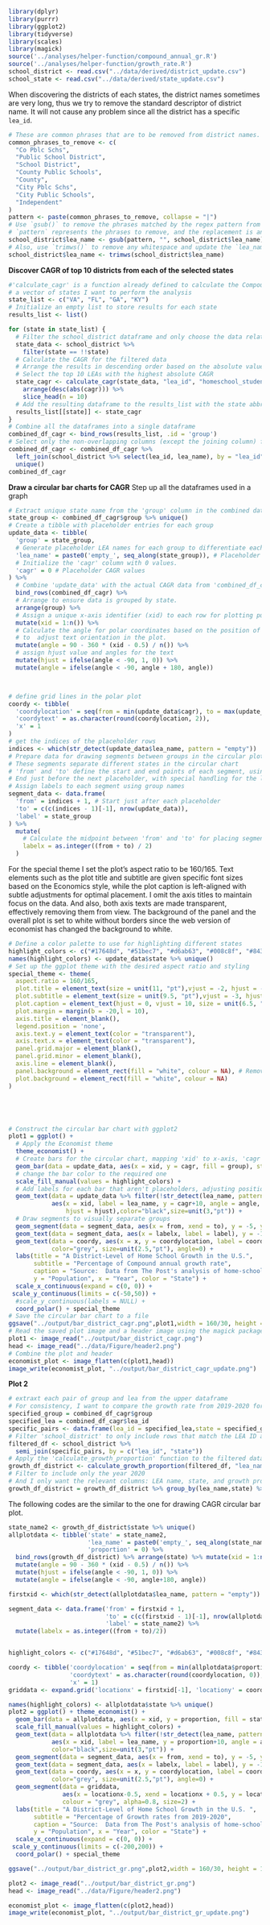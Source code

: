 
```r
library(dplyr)
library(purrr)
library(ggplot2)
library(tidyverse)
library(scales)
library(magick)
source('../analyses/helper-function/compound_annual_gr.R')
source('../analyses/helper-function/growth_rate.R')
school_district <- read.csv("../data/derived/district_update.csv")
school_state <- read.csv("../data/derived/state_update.csv")
```
When discovering the districts of each states, the district names sometimes are very long, thus we try to remove the standard descriptor of district name. It will not cause any problem since all the district has a specific `lea_id`.
```r
# These are common phrases that are to be removed from district names.
common_phrases_to_remove <- c(
  "Co Pblc Schs",
  "Public School District",
  "School District",
  "County Public Schools",
  "County",
  "City Pblc Schs",
  "City Public Schools",
  "Independent"
)
pattern <- paste(common_phrases_to_remove, collapse = "|")
# Use `gsub()` to remove the phrases matched by the regex pattern from each name.
# `pattern` represents the phrases to remove, and the replacement is an empty string "".
school_district$lea_name <- gsub(pattern, "", school_district$lea_name)
# Also, use `trimws()` to remove any whitespace and update the `lea_name`
school_district$lea_name <- trimws(school_district$lea_name)
```


**Discover CAGR of top 10 districts from each of the selected states**
```r
#'calculate_cagr' is a function already defined to calculate the Compound Annual Growth Rate (CAGR)
# a vector of states I want to perform the analysis
state_list <- c("VA", "FL", "GA", "KY")
# Initialize an empty list to store results for each state
results_list <- list()

for (state in state_list) {
  # Filter the school_district dataframe and only choose the data related to the seleted states
  state_data <- school_district %>% 
    filter(state == !!state)
  # Calculate the CAGR for the filtered data 
  # Arrange the results in descending order based on the absolute value of CAGR
  # Select the top 10 LEAs with the highest absolute CAGR
  state_cagr <- calculate_cagr(state_data, "lea_id", "homeschool_students", "year") %>%
    arrange(desc(abs(cagr))) %>%
    slice_head(n = 10)
  # Add the resulting dataframe to the results_list with the state abbreviation as the key
  results_list[[state]] <- state_cagr
}
# Combine all the dataframes into a single dataframe
combined_df_cagr <- bind_rows(results_list, .id = 'group')
# Select only the non-overlapping columns (except the joining column) from the second data frame
combined_df_cagr <- combined_df_cagr %>%
  left_join(school_district %>% select(lea_id, lea_name), by = "lea_id") %>% 
  unique() 
combined_df_cagr
```




**Draw a circular bar charts for CAGR**
Step up all the dataframes used in a graph
```r
# Extract unique state name from the 'group' column in the combined dataframe
state_group <- combined_df_cagr$group %>% unique() 
# Create a tibble with placeholder entries for each group
update_data <- tibble(
  'group' = state_group,
  # Generate placeholder LEA names for each group to differentiate each group visually in the plot
  'lea_name' = paste0('empty_', seq_along(state_group)), # Placeholder LEA names
  # Initialize the 'cagr' column with 0 values. 
  'cagr' = 0 # Placeholder CAGR values
) %>%
  # Combine 'update_data' with the actual CAGR data from 'combined_df_cagr'.
  bind_rows(combined_df_cagr) %>%
  # Arrange to ensure data is grouped by state.
  arrange(group) %>%
  # Assign a unique x-axis identifier (xid) to each row for plotting purposes.
  mutate(xid = 1:n()) %>%
  # Calculate the angle for polar coordinates based on the position of each entry. 
  # to  adjust text orientation in the plot.
  mutate(angle = 90 - 360 * (xid - 0.5) / n()) %>%
  # assign hjust value and angles for the text
  mutate(hjust = ifelse(angle < -90, 1, 0)) %>%
  mutate(angle = ifelse(angle < -90, angle + 180, angle))



# define grid lines in the polar plot
coordy <- tibble(
  'coordylocation' = seq(from = min(update_data$cagr), to = max(update_data$cagr), 10),
  'coordytext' = as.character(round(coordylocation, 2)),
  'x' = 1
)
# get the indices of the placeholder rows 
indices <- which(str_detect(update_data$lea_name, pattern = "empty"))
# Prepare data for drawing segments between groups in the circular plot
# These segments separate different states in the circular chart
# 'from' and 'to' define the start and end points of each segment, using 'firstxid' as reference
# End just before the next placeholder, with special handling for the last segment
# Assign labels to each segment using group names
segment_data <- data.frame(
  'from' = indices + 1, # Start just after each placeholder
  'to' = c(c(indices - 1)[-1], nrow(update_data)), 
  'label' = state_group 
) %>% 
  mutate(
    # Calculate the midpoint between 'from' and 'to' for placing segment labels
    labelx = as.integer((from + to) / 2)
  )

```

For the special theme I set the plot's aspect ratio to be 160/165. Text elements such as the plot title and subtitle are given specific font sizes based on the Economics style, while the plot caption is left-aligned with subtle adjustments for optimal placement. I omit the axis titles to maintain focus on the data. And also, both axis texts are made transparent, effectively removing them from view. The background of the panel and the overall plot is set to white without borders since the web version of economist has changed the background to white.
```r
# Define a color palette to use for highlighting different states
highlight_colors <- c("#17648d", "#51bec7", "#d6ab63", "#008c8f", "#843844", "#a885ac")
names(highlight_colors) <- update_data$state %>% unique()
# Set up the ggplot theme with the desired aspect ratio and styling
special_theme <- theme(
  aspect.ratio = 160/165,
  plot.title = element_text(size = unit(11, "pt"),vjust = -2, hjust = -0.30),
  plot.subtitle = element_text(size = unit(9.5, "pt"),vjust = -3, hjust = -0.15),
  plot.caption = element_text(hjust = 0, vjust = 10, size = unit(6.5, "pt"), colour = "#404040"),
  plot.margin = margin(b = -20,l = 10),
  axis.title = element_blank(),
  legend.position = 'none',
  axis.text.y = element_text(color = "transparent"),
  axis.text.x = element_text(color = "transparent"),
  panel.grid.major = element_blank(),
  panel.grid.minor = element_blank(),
  axis.line = element_blank(),
  panel.background = element_rect(fill = "white", colour = NA), # Remove border with colour = NA
  plot.background = element_rect(fill = "white", colour = NA)
)





# Construct the circular bar chart with ggplot2
plot1 = ggplot() + 
  # Apply the Economist theme
  theme_economist() +
  # Create bars for the circular chart, mapping 'xid' to x-axis, 'cagr' to y-axis, and 'group' to fill color
  geom_bar(data = update_data, aes(x = xid, y = cagr, fill = group), stat = 'identity') + 
  # change the bar color to the required one
  scale_fill_manual(values = highlight_colors) +
  # Add labels for each bar that aren't placeholders, adjusting position, rotation, and justification
  geom_text(data = update_data %>% filter(!str_detect(lea_name, pattern = "empty")), 
            aes(x = xid, label = lea_name, y = cagr+10, angle = angle, 
                hjust = hjust),color="black",size=unit(3,"pt")) + 
  # Draw segments to visually separate groups
  geom_segment(data = segment_data, aes(x = from, xend = to), y = -5, yend=-5) + 
  geom_text(data = segment_data, aes(x = labelx, label = label), y = -15,size = unit(2.5,"pt")) + 
  geom_text(data = coordy, aes(x = x, y = coordylocation, label = coordytext),
            color="grey", size=unit(2.5,"pt"), angle=0) + 
  labs(title = "A District-Level of Home School Growth in the U.S.",
       subtitle = "Percentage of Compound annual growth rate",
       caption = "Source:  Data from The Post's analysis of home-schooling enrollment across the US",
       y = "Population", x = "Year", color = "State") +
  scale_x_continuous(expand = c(0, 0)) + 
 scale_y_continuous(limits = c(-50,50)) + 
  #scale_y_continuous(labels = NULL) +
  coord_polar() + special_theme
# Save the circular bar chart to a file
ggsave("../output/bar_district_cagr.png",plot1,width = 160/30, height = 165/30,dpi = 300, units = "in")
# Read the saved plot image and a header image using the magick package
plot1 <- image_read("../output/bar_district_cagr.png")
head <- image_read("../data/Figure/header2.png")
# Combine the plot and header
economist_plot <- image_flatten(c(plot1,head))
image_write(economist_plot, "../output/bar_district_cagr_update.png")
```






**Plot 2**

```r
# extraxt each pair of group and lea from the upper dataframe
# For consistency, I want to compare the growth rate from 2019-2020 for the same district
specified_group = combined_df_cagr$group
specified_lea = combined_df_cagr$lea_id
specific_pairs <- data.frame(lea_id = specified_lea,state = specified_group)
# Filter 'school_district' to only include rows that match the LEA ID and state pairs in 'specific_pairs'
filtered_df <- school_district %>%
  semi_join(specific_pairs, by = c("lea_id", "state"))
# Apply the 'calculate_growth_proportion' function to the filtered data
growth_df_district <- calculate_growth_proportion(filtered_df, "lea_name", "year", "homeschool_students")
# Filter to include only the year 2020
# And I only want the relevant columns: LEA name, state, and growth proportion
growth_df_district = growth_df_district %>% group_by(lea_name,state) %>% filter(year == 2020)%>% select(lea_name,state,proportion)
```




The following codes are the similar to the one for drawing CAGR circular bar plot.
```r
state_name2 <- growth_df_district$state %>% unique() 
allplotdata <- tibble('state' = state_name2,
                      'lea_name' = paste0('empty_', seq_along(state_name2)),
                      'proportion' = 0) %>% 
  bind_rows(growth_df_district) %>% arrange(state) %>% mutate(xid = 1:n()) %>% 
  mutate(angle = 90 - 360 * (xid - 0.5) / n()) %>% 
  mutate(hjust = ifelse(angle < -90, 1, 0)) %>% 
  mutate(angle = ifelse(angle < -90, angle+180, angle))

firstxid <- which(str_detect(allplotdata$lea_name, pattern = "empty")) 

segment_data <- data.frame('from' = firstxid + 1,
                           'to' = c(c(firstxid - 1)[-1], nrow(allplotdata)),
                           'label' = state_name2) %>% 
  mutate(labelx = as.integer((from + to)/2))


highlight_colors <- c("#17648d", "#51bec7", "#d6ab63", "#008c8f", "#843844", "#a885ac")

coordy <- tibble('coordylocation' = seq(from = min(allplotdata$proportion), to = max(allplotdata$proportion), 30),
                 'coordytext' = as.character(round(coordylocation, 0)),
                 'x' = 1)
griddata <- expand.grid('locationx' = firstxid[-1], 'locationy' = coordy$coordylocation)

names(highlight_colors) <- allplotdata$state %>% unique()
plot2 = ggplot() + theme_economist() +
  geom_bar(data = allplotdata, aes(x = xid, y = proportion, fill = state), stat = 'identity') + 
  scale_fill_manual(values = highlight_colors) +
  geom_text(data = allplotdata %>% filter(!str_detect(lea_name, pattern = "empty")), 
            aes(x = xid, label = lea_name, y = proportion+10, angle = angle, hjust = hjust),
            color="black",size=unit(3,"pt")) + 
  geom_segment(data = segment_data, aes(x = from, xend = to), y = -5, yend=-5) + 
  geom_text(data = segment_data, aes(x = labelx, label = label), y = -15,size = unit(2.5,"pt")) + 
  geom_text(data = coordy, aes(x = x, y = coordylocation, label = coordytext),
            color="grey", size=unit(2.5,"pt"), angle=0) + 
  geom_segment(data = griddata, 
               aes(x = locationx-0.5, xend = locationx + 0.5, y = locationy, yend = locationy),
               colour = "grey", alpha=0.8, size=2) + 
  labs(title = "A District-Level of Home School Growth in the U.S. ",
       subtitle = "Percentage of Growth rates from 2019-2020",
       caption = "Source:  Data from The Post's analysis of home-schooling enrollment across the US",
       y = "Population", x = "Year", color = "State") +
  scale_x_continuous(expand = c(0, 0)) + 
 scale_y_continuous(limits = c(-200,200)) + 
  coord_polar() + special_theme

ggsave("../output/bar_district_gr.png",plot2,width = 160/30, height = 165/30,dpi = 300, units = "in")

plot2 <- image_read("../output/bar_district_gr.png")
head <- image_read("../data/Figure/header2.png")

economist_plot <- image_flatten(c(plot2,head))
image_write(economist_plot, "../output/bar_district_gr_update.png")
```